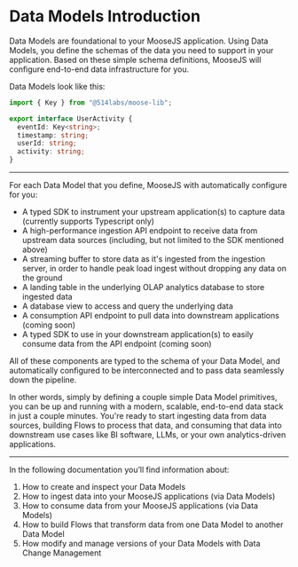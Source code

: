 # Data Models Introduction

Data Models are foundational to your MooseJS application. Using Data Models, you define the schemas of the data you need to support in your application. Based on these simple schema definitions, MooseJS will configure end-to-end data infrastructure for you.

Data Models look like this:

```ts filename="datamodels/models.ts" copy
import { Key } from "@514labs/moose-lib";

export interface UserActivity {
  eventId: Key<string>;
  timestamp: string;
  userId: string;
  activity: string;
}
```

---

For each Data Model that you define, MooseJS with automatically configure for you:

- A typed SDK to instrument your upstream application(s) to capture data (currently supports Typescript only)
- A high-performance ingestion API endpoint to receive data from upstream data sources (including, but not limited to the SDK mentioned above)
- A streaming buffer to store data as it's ingested from the ingestion server, in order to handle peak load ingest without dropping any data on the ground
- A landing table in the underlying OLAP analytics database to store ingested data
- A database view to access and query the underlying data
- A consumption API endpoint to pull data into downstream applications (coming soon)
- A typed SDK to use in your downstream application(s) to easily consume data from the API endpoint (coming soon)

All of these components are typed to the schema of your Data Model, and automatically configured to be interconnected and to pass data seamlessly down the pipeline.

In other words, simply by defining a couple simple Data Model primitives, you can be up and running with a modern, scalable, end-to-end data stack in just a couple minutes. You're ready to start ingesting data from data sources, building Flows to process that data, and consuming that data into downstream use cases like BI software, LLMs, or your own analytics-driven applications.

---

In the following documentation you’ll find information about:

1. How to create and inspect your Data Models
2. How to ingest data into your MooseJS applications (via Data Models)
3. How to consume data from your MooseJS applications (via Data Models)
4. How to build Flows that transform data from one Data Model to another Data Model
5. How modify and manage versions of your Data Models with Data Change Management
